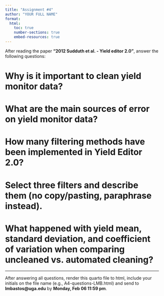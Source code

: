```yaml
---
title: "Assignment #4"
author: "YOUR FULL NAME"
format:
  html:
    toc: true
    number-sections: true
    embed-resources: true
---
```


After reading the paper **"2012 Sudduth et al. - Yield editor 2.0"**, answer the following questions:  

# Why is it important to clean yield monitor data?  


# What are the main sources of error on yield monitor data?  


# How many filtering methods have been implemented in Yield Editor 2.0?  

# Select three filters and describe them (no copy/pasting, paraphrase instead).  

# What happened with yield mean, standard deviation, and coefficient of variation when comparing uncleaned vs. automated cleaning?  

---

After answering all questions, render this quarto file to html, include your initials on the file name (e.g., A4-questions-LMB.html) and send to **lmbastos@uga.edu** by **Monday, Feb 06 11:59 pm**.  







